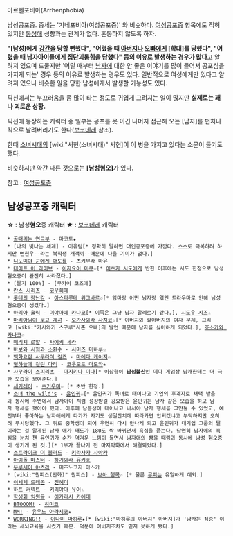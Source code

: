 아르헨포비아(Arrhenphobia)

남성공포증. 증세는 '기네포비아(여성공포증)' 와 비슷하다. [[여성공포증]] 항목에도 적혀있지만 [[동성애]] 성향과는 관계가 없다. 혼동하지 않도록 하자.

'''"[남성]에게 [[강간]]을 당할 뻔했다", "어렸을 때 [[아버지]]나 [[오빠]]에게 [학대]를 당했다", "어렸을 때 남자아이들에게 [[집단괴롭힘]]을 당했다" 등의 이유로 발생하는 경우가 많다'''고 알려져 있으며 드물지만 '어릴 때부터 [[남자]]에 대한 안 좋은 이야기를 많이 들어서 공포심을 가지게 되는' 경우 등의 이유로 발생하는 경우도 있다. 일반적으로 여성에게만 있다고 알려져 있으나 비슷한 일을 당한 남성에게서 발생할 가능성도 있다.

픽션에서는 부끄러움을 좀 많이 타는 정도로 귀엽게 그려지는 일이 많지만 '''실제로는 꽤나 괴로운 상황.'''

픽션에 등장하는 캐릭터 중 일부는 공포를 못 이긴 나머지 접근해 오는 [남자]를 펀치나 킥으로 날려버리기도 한다([[보코데레]] 참조).

한때 [[소녀시대]]의 [wiki:"서현(소녀시대)" 서현]이 이 병을 가지고 있다는 소문이 돌기도 했다.

비슷하지만 약간 다른 것으로는 '''[남성혐오]'''가 있다.

참고 : [[여성공포증]]

== 남성공포증 캐릭터 ==
☆ : 남성'''혐오'''증 캐릭터
★ : [[보코데레]] 캐릭터

 * [[골때리는 연극부]] - 마코토★
 * [나의 빛나는 세계] - 이유림[* 정확히 말하면 대인공포증에 가깝다. 스스로 극복하려 하지만 변현우--라는 복학생 개객끼--때문에 나을 기미가 없다.]
 * [[니노미야 군에게 애도를]] - 츠키무라 마유
 * [[데이트 어 라이브]] - [[이자요이 미쿠]]☆[* [[이츠카 시도]]에게 반한 이후에는 시도 한정으로 남성혐오증이 완전히 사라졌다.] 
 * [딸기 100%] - [무카이 코즈에]
 * [[란스 시리즈]] - [[코우히메]]
 * [[롯테의 장난감]] - [[아스타롯테 위그바르]]☆[* 엄마랑 어떤 남자랑 엮인 트라우마로 인해 남성혐오증이 생겼다.]
 * [[마리아 홀릭]] - [[미야마에 카나코]][* 이쪽은 그냥 남자 알레르기 같다.], [[시도우 시즈]]☆
 * [[마리아님이 보고 계셔]] - [[오가사와라 사치코]]☆[* 아버지와 할아버지의 여자 문제, 그리고 [wiki:"카시와기 스구루"사촌 오빠]의 발언 때문에 남자를 싫어하게 되었다.], [[호소카와 카나코]]☆
 * [[매리지 로얄]] - [[사에키 세라]] 
 * [[바보와 시험과 소환수]] - [[시미즈 미하루]]☆
 * [[백화요란 사무라이 걸즈]] - [[마에다 케이지]]☆
 * [[별하늘에 걸린 다리]] - [[코우모토 마도카]]★
 * [[사무라이 스피리츠]] - [[마지키나 미나]][* 이상형이 '''남성불신'''인 데다 게임상 남캐한테는 더 극한 모습을 보여준다.]
 * [[세키레이]] - [[츠키우미]]☆ [* 초반 한정.]
 * [[소녀 the wild's]] - [[윤인귀]]☆[* 윤인귀가 독녀로 태어나고 기업의 후계자로 채택 받음과 동시에 주변에서 남자아이 처럼 성장받길 강요받은 윤인귀는 남자 같은 모습을 하고 남자 행세를 했어야 했다. 이후에 남동생이 태어나고 나서야 남자 행세를 그만둘 수 있었고, 예전부터 좋아하는 남자애에게 다가가 자기도 생일잔치에 따라가면 안되겠냐고 부탁하지만 오히려 무시당했다. 그 뒤로 중학생이 되어 우연히 다시 만나게 되고 윤인귀가 대기업 그룹의 딸이라는 걸 알게된 남자 애가 태도가 180도 싹 바뀌면서 흑심을 품는다. 당연히 남자애의 흑심을 눈치 챈 윤인귀가 순간 역겨운 느낌이 들면서 남자애의 뺨을 때림과 동시에 남성 혐오증이 생기게 된 것.][* 1부가 끝나기 전 마지막화에서 해결되었다.]
 * [[스트라이크 더 블러드]] - [[키라사카 사야카]]
 * [[아이돌 마스터]] - [[하기와라 유키호]]
 * [[우루세이 야츠라]] - 미즈노코지 아스카
 * [wiki:"원피스(만화)" 원피스] - [[보아 행콕]]☆ [* 물론 [[몽키 D 루피|루피]]는 유일하게 예외.]
 * [[이세계 드래곤]] - [[진혜미]]
 * [[하트 커넥트]] - [[키리야마 유이]]☆ 
 * [[학생회 임원들]] - [[이가라시 카에데]]
 * [[BTOOOM!]] - [[히미코]]
 * [[MM!]] - [[유우노 아라시코]]★
 * [[WORKING!!]] - [[이나미 마히루]]★[* [wiki:"마히루의 아버지" 아버지]가 '남자는 짐승' 이라는 세뇌교육을 시켰기 때문. 덕분에 아버지조차도 믿지 못하게 됐다.]
